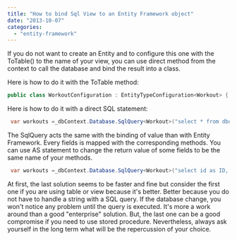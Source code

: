 ```yaml
---
title: "How to bind Sql View to an Entity Framework object"
date: "2013-10-07"
categories: 
  - "entity-framework"
---
```


If you do not want to create an Entity and to configure this one with the ToTable() to the name of your view, you can use direct method from the context to call the database and bind the result into a class.

Here is how to do it with the ToTable method:

```csharp
public class WorkoutConfiguration : EntityTypeConfiguration<Workout> { public WorkoutConfiguration() { base.ToTable("dbo", "ViewNameHere"); base.HasMany(d => d.Sessions) .WithRequired(d=>d.Workout) .WillCascadeOnDelete(true); } } 
```

Here is how to do it with a direct SQL statement:


```csharp
 var workouts =_dbContext.Database.SqlQuery<Workout>("select * from dbo.Workout") 
```

The SqlQuery acts the same with the binding of value than with Entity Framework. Every fields is mapped with the corresponding methods. You can use AS statement to change the return value of some fields to be the same name of your methods.


```csharp
 var workouts =_dbContext.Database.SqlQuery<Workout>("select id as ID, name as nameFR from dbo.Workout") 
```

At first, the last solution seems to be faster and fine but consider the first one if you are using table or view because it's better. Better because you do not have to handle a string with a SQL query. If the database change, you won't notice any problem until the query is executed. It's more a work around than a good "enterprise" solution. But, the last one can be a good compromise if you need to use stored procedure. Nevertheless, always ask yourself in the long term what will be the repercussion of your choice.

